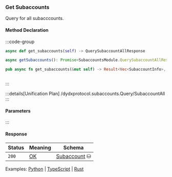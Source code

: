 ### Get Subaccounts

Query for all subacccounts.

#### Method Declaration

:::code-group

```python [Python]
async def get_subaccounts(self) -> QuerySubaccountAllResponse
```

```typescript [TypeScript]
async getSubaccounts(): Promise<SubaccountsModule.QuerySubaccountAllResponse>
```

```rust [Rust]
pub async fn get_subaccounts(&mut self) -> Result<Vec<SubaccountInfo>, Error>
```

```url [API]
```

:::

:::details[Unification Plan]
/dydxprotocol.subaccounts.Query/SubaccountAll
:::

#### Parameters

:::

#### Response

| Status | Meaning     | Schema                          |
| ------ | ----------- | ------------------------------- |
| `200`  | [OK]        | [Subaccount] ⛁                  |

Examples: [Python] | [TypeScript] | [Rust]

[Python]: https://github.com/dydxprotocol/v4-clients/blob/3e8c7e1b960291b7ef273962d374d9934a5c4d33/v4-client-py-v2/examples/validator_get_example.py#L77
[TypeScript]: https://github.com/dydxprotocol/v4-clients/blob/3e8c7e1b960291b7ef273962d374d9934a5c4d33/v4-client-js/examples/validator_get_example.ts#L25
[Rust]: https://github.com/dydxprotocol/v4-clients/blob/3e8c7e1b960291b7ef273962d374d9934a5c4d33/v4-client-rs/client/examples/validator_get.rs#L68

[OK]: /types/ok
[Subaccount]: /types/subaccount